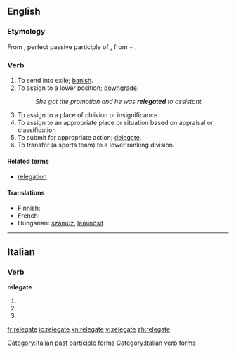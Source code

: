 ==English==

===Etymology===
From {{etyl|la|en}} {{term|relegatus|relēgātus|lang=la}}, perfect passive participle of {{term|relego|relēgō|send away; remove to a distance|lang=la}}, from {{term|re-||back, away|lang=la}} + {{term|lego|legō|send, dispatch|lang=la}}.

===Verb===
{{en-verb|relegat|ing}}

# To send into exile; [[banish]].
# To assign to a lower position; [[downgrade]].
#: ''She got the promotion and he was '''relegated''' to assistant.''
# To assign to a place of oblivion or insignificance.
# To assign to an appropriate place or situation based on appraisal or classification
# To submit for appropriate action; [[delegate]].
# To transfer (a sports team) to a lower ranking division.

====Related terms====
* [[relegation]]

====Translations====
* Finnish: {{t+|fi|alentaa}}
* French: {{t+|fr|reléguer}}
* Hungarian: [[száműz]], [[leminősít]]

----

==Italian==

===Verb===
'''relegate'''

# {{form of|[[second-person|Second-person]] [[plural]] [[present tense]]|[[relegare#Italian|relegare]]|lang=Italian}}
# {{form of|Second-person plural [[imperative]]|relegare#Italian|relegare|lang=Italian}}
# {{form of|[[feminine|Feminine]] plural|[[relegato]]}}

[[Category:Italian past participle forms]]
[[Category:Italian verb forms]]

[[fr:relegate]]
[[io:relegate]]
[[kn:relegate]]
[[vi:relegate]]
[[zh:relegate]]